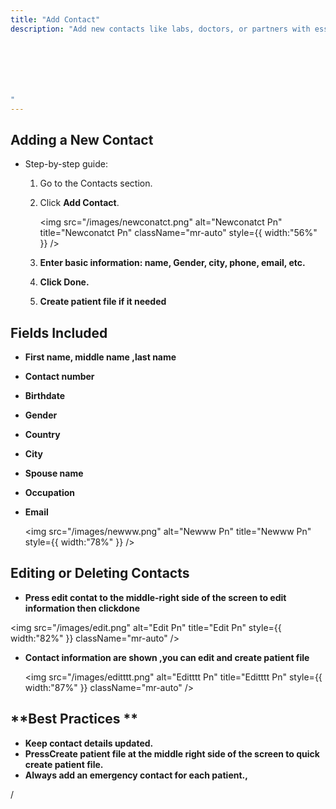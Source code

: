 ```yaml
---
title: "Add Contact"
description: "Add new contacts like labs, doctors, or partners with essential details for quick reference. Easily edit or update contact information as needed to keep records current.







"
---
```


## **Adding a New Contact**

- Step-by-step guide:
  1. Go to the Contacts section.
  2. Click **Add Contact**.

     <img
       src="/images/newconatct.png"
       alt="Newconatct Pn"
       title="Newconatct Pn"
       className="mr-auto"
       style={{ width:"56%" }}
     />
  3. **Enter basic information: name, Gender, city, phone, email, etc.**
  4. **Click Done.**
  5. **Create patient file if it needed**

## **Fields Included**

- **First name, middle name ,last name**
- **Contact number**
- **Birthdate**
- **Gender**
- **Country**
- **City**
- **Spouse name**
- **Occupation**
- **Email**

  <img
    src="/images/newww.png"
    alt="Newww Pn"
    title="Newww Pn"
    style={{ width:"78%" }}
  />

## **Editing or Deleting Contacts**

- **Press edit contat to the middle-right side of the screen to edit information then clickdone**

<img
  src="/images/edit.png"
  alt="Edit Pn"
  title="Edit Pn"
  style={{ width:"82%" }}
  className="mr-auto"
/>

- **Contact information are shown ,you can edit and create patient file**

  <img
    src="/images/editttt.png"
    alt="Editttt Pn"
    title="Editttt Pn"
    style={{ width:"87%" }}
    className="mr-auto"
  />

## **\*\*Best Practices   \*\***

- **Keep contact details updated.**
- **PressCreate patient file at the middle right side of the screen to quick create patient file.**
- **Always add an emergency contact for each patient.,**

/